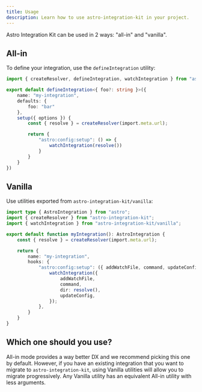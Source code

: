 ```yaml
---
title: Usage
description: Learn how to use astro-integration-kit in your project.
---
```


Astro Integration Kit can be used in 2 ways: "all-in" and "vanilla".

## All-in

To define your integration, use the `defineIntegration` utility:

```ts title="my-integration/index.ts"
import { createResolver, defineIntegration, watchIntegration } from "astro-integration-kit";

export default defineIntegration<{ foo?: string }>({
    name: "my-integration",
    defaults: {
        foo: "bar"
    },
    setup({ options }) {
        const { resolve } = createResolver(import.meta.url);

        return {
            "astro:config:setup": () => {
                watchIntegration(resolve())
            }
        }
    }
})
```

## Vanilla

Use utilities exported from `astro-integration-kit/vanilla`:

```ts title="integration/index.ts"
import type { AstroIntegration } from "astro";
import { createResolver } from "astro-integration-kit";
import { watchIntegration } from "astro-integration-kit/vanilla";

export default function myIntegration(): AstroIntegration {
    const { resolve } = createResolver(import.meta.url);

    return {
        name: "my-integration",
        hooks: {
            "astro:config:setup": ({ addWatchFile, command, updateConfig }) => {
                watchIntegration({
                    addWatchFile,
                    command,
                    dir: resolve(),
                    updateConfig,
                });
            },
        }
    }
}
```

## Which one should you use?

All-in mode provides a way better DX and we recommend picking this one by default. However, if you have
an existing integration that you want to migrate to `astro-integration-kit`, using Vanilla utilities
will allow you to migrate progressively. Any Vanilla utility has an equivalent All-in utility with less
arguments.